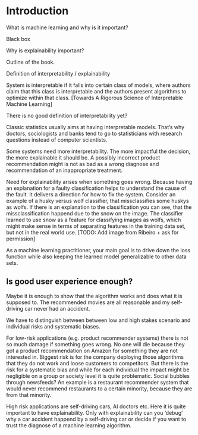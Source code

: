 \mainmatter

# Introduction {#intro}


What is machine learning and why is it important?

Black box

Why is explainability important?


Outline of the book.



Definition of interpretability / explainability


System is interpretable if it falls into certain class of models, where authors claim that this class is interpretable and the authors present algorithms to optimize within that class. [Towards A Rigorous Science of Interpretable Machine Learning]

There is no good definition of interpretability yet?



Classic statistics usually aims at having interpretable models. That's why doctors, sociologists and banks tend to go to statisticians with research questions instead of computer scientists.



Some systems need more interpretability. The more impactful the decision, the more explainable it should be. A possibly incorrect product recommendation might is not as bad as a wrong diagnose and recommendation of an inappropriate treatment.


Need for explainability arises when something goes wrong. Because having an explanation for a faulty classification helps to understand the cause of the fault. It delivers a direction for how to fix the system. Consider an example of a husky versus wolf classifier, that missclassifies some huskys as wolfs. If there is an explanation to the classification you can see, that the missclassification happend due to the snow on the image. The classifier learned to use snow as a feature for classifying images as wolfs, which might make sense in terms of separating features in the training data set, but not in the real world use.  [TODO: Add image from Ribeiro + ask for permission]




As a machine learning practitioner, your main goal is to drive down the loss function while also keeping the learned model generalizable to other data sets.




## Is good user experience enough?
Maybe it is enough to show that the algorithm works and does what it is supposed to. The recommended movies are all reasonable and my self-driving car never had an accident.


We have to distinguish between between low and high stakes scenario and individual risks and systematic biases.


For low-risk applications (e.g. product recommender systems) there is not so much damage if something goes wrong. No one will die because they got a product recommendation on Amazon for something they are not interested in. Biggest risk is for the company deploying those algorithms that they do not work and loose customers to competitors.
But there is the risk for a systematic bias and while for each individual the impact might be negligible on a group or society level it is quite problematic. Social bubbles through newsfeeds? An example is a restaurant recommender system that would never recommend restaurants to a certain minority, because they are from that minority. 

High risk applications are self-driving cars, AI doctors etc. Here it is quite important to have explainability. Only with explainability can you 'debug' why a car accident happend by a self-driving car or decide if you want to trust the diagnose of a machine learning algorithm.
